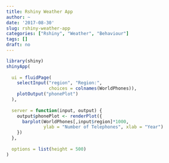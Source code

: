 ```yaml
---
title: Rshiny Weather App
author: ~
date: '2017-08-30'
slug: rshiny-weather-app
categories: ["Rshiny", "Weather", "Behaviour"]
tags: []
draft: no
---
```




```r
library(shiny)
shinyApp(
  
  ui = fluidPage(
    selectInput("region", "Region:", 
                choices = colnames(WorldPhones)),
    plotOutput("phonePlot")
  ),
  
  server = function(input, output) {
    output$phonePlot <- renderPlot({
      barplot(WorldPhones[,input$region]*1000, 
              ylab = "Number of Telephones", xlab = "Year")
    })
  },
  
  options = list(height = 500)
)
```
